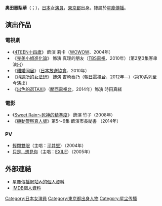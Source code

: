 {{blpunsourced|time=2019-08-30}}
{{Infobox entertainer
| name            = 奧田惠梨華
| type            = 女演员
| image           = 
| caption         = 
| birth_name      = 
| birth_date      = {{birth date and age|1981|2|24}}
| birth_place     = {{JPN}}[[東京都|東京都]]
| death_date      = 
| death_place     = 
| other_names     = 
| occupation      = [[女演員|女演員]]
| years_active    = 1999年至今
| spouse          = 
| alias           = 
| website         = {{Official|http://www.stardust.co.jp/talent/89.html}}
| famousworks     = '''电影'''<br/>《[[東京ゾンビ|東京ゾンビ]]》《[[死神的精確度|Sweet Rain 死神の精度]]》<br/>《[[鑑識・米沢の事件簿#映画|相棒シリーズ 鑑識・米沢守の事件簿]]》等<br/>'''电视剧'''<br/>《[[白夜行|白夜行]]》《[[イヌゴエ|イヌゴエ]]》《[[愛の迷宮|愛の迷宮]]》等<br/>'''综艺节目'''<br/>《[[サラリーマンNEO|サラリーマンNEO]]》等
}}
'''奧田惠梨華'''（{{lang-ja|奥田恵梨華、おくだ えりか}}；{{bd|1981年|2月24日|catIdx=Okuda Erika}}），[[日本|日本]]女[[演員|演員]]，[[東京都|東京都]]出身。隸屬於[[星塵傳播|星塵傳播]]。

==演出作品==
===電視劇===
*《[[4TEEN十四歲#電視劇|4TEEN十四歲]]》 飾演 莉卡（[[WOWOW|WOWOW]]、2004年）
*《[[完美小姐進化論#電視連續劇|完美小姐進化論]]》 飾演 真理的朋友（[[TBS電視|TBS電視]]、2010年）（第2至3集客串演出）
*《[[離婚同居|離婚同居]]》（[[日本放送協會|日本放送協會]]、2010年）
*《[[科調所的女法研|科調所的女法研]]》 飾演 吉崎泰乃（[[朝日電視台|朝日電視台]]、2012年—）（第10系列至今演出）
*《[[出色的選TAXI|出色的選TAXI]]》（[[關西電視台|關西電視台]]，2014年）飾演 時田真緒

===電影===
*《[[死神的精準度#電影|Sweet Rain～死神的精準度]]》 飾演 竹子（2008年）
*《[[機動警察#電影|機動警察真人版]]》第5～6集 飾演市長祕書 （2014年）

===PV===
*[[輕閉雙眼|輕閉雙眼]]（主唱：[[平井堅|平井堅]]）（2004年）
*[[只是…想見你|只是…想見你]]（主唱：[[EXILE|EXILE]]）（2005年）

==外部連結==
*[http://www.stardust.co.jp/talent/89.html 星塵傳播網站內的個人資料] {{Wayback|url=http://www.stardust.co.jp/talent/89.html |date=20080611095042 }} {{ja icon}}
*[[:imdbname:2074901|IMDB個人資料]] {{en icon}}

{{Stardust Promotion}}
{{DEFAULTSORT:Okuda, Erika}}
[[Category:日本女演員|Category:日本女演員]]
[[Category:東京都出身人物|Category:東京都出身人物]]
[[Category:星尘传播|Category:星尘传播]]
{{Japan-bio-stub}}